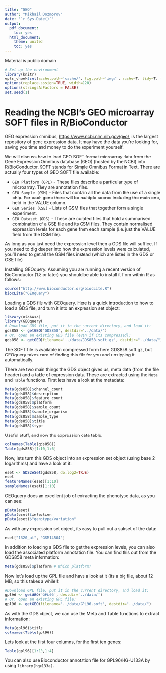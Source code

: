 ```yaml
---
title: "GEO"
author: "Mikhail Dozmorov"
date: '`r Sys.Date()`'
output:
  pdf_document:
    toc: yes
  html_document:
    theme: united
    toc: yes
---
```


Material is public domain

```r
# Set up the environment
library(knitr) 
opts_chunk$set(cache.path='cache/', fig.path='img/', cache=T, tidy=T, fig.keep='high', echo=T, dpi=100, out.width=700, warning = FALSE)
options(replace.assign=TRUE, width=220)
options(stringsAsFactors = FALSE)
set.seed(1)
```

# Reading the NCBI's GEO microarray SOFT files in R/BioConductor

GEO expression omnibus, [https://www.ncbi.nlm.nih.gov/geo/](https://www.ncbi.nlm.nih.gov/geo/), is the largest repository of gene expression data. It may have the data you're looking for, saving you time and money to do the experiment yourself. 

We will discuss how to load GEO SOFT format microarray data from the Gene Expression Omnibus database (GEO) (hosted by the NCBI) into R/BioConductor. SOFT stands for Simple Omnibus Format in Text. There are actually four types of GEO SOFT file available:

- `GEO Platform (GPL)` - These files describe a particular type of microarray. They are annotation files.
- `GEO Sample (GSM)` - Files that contain all the data from the use of a single chip. For each gene there will be multiple scores including the main one, held in the VALUE column.
- `GEO Series (GSE)` - Lists of GSM files that together form a single experiment.
- `GEO Dataset (GDS)` - These are curated files that hold a summarised combination of a GSE file and its GSM files. They contain normalised expression levels for each gene from each sample (i.e. just the VALUE field from the GSM file).

As long as you just need the expression level then a GDS file will suffice. If you need to dig deeper into how the expression levels were calculated, you'll need to get all the GSM files instead (which are listed in the GDS or GSE file)

Installing GEOquery. Assuming you are running a recent version of BioConductor (1.8 or later) you should be able to install it from within R as follows:

```r
source("http://www.bioconductor.org/biocLite.R")
biocLite("GEOquery")
```

Loading a GDS file with GEOquery. Here is a quick introduction to how to load a GDS file, and turn it into an expression set object:

```r
library(Biobase)
library(GEOquery)
# Download GDS file, put it in the current directory, and load it:
gds858 <- getGEO('GDS858', destdir="../data/")
# Or, open an existing GDS file (even if its compressed):
gds858 <- getGEO(filename='../data/GDS858.soft.gz', destdir="../data/")
```

The SOFT file is available in compressed form here GDS858.soft.gz, but GEOquery takes care of finding this file for you and unzipping it automatically.

There are two main things the GDS object gives us, meta data (from the file header) and a table of expression data. These are extracted using the `Meta` and `Table` functions. First lets have a look at the metadata:

```r
Meta(gds858)$channel_count
Meta(gds858)$description
Meta(gds858)$feature_count
Meta(gds858)$platform
Meta(gds858)$sample_count
Meta(gds858)$sample_organism
Meta(gds858)$sample_type
Meta(gds858)$title
Meta(gds858)$type
```

Useful stuff, and now the expression data table:

```r
colnames(Table(gds858))
Table(gds858)[1:10,1:6]
```

Now, lets turn this GDS object into an expression set object (using base 2 logarithms) and have a look at it:

```r
eset <- GDS2eSet(gds858, do.log2=TRUE)
eset
featureNames(eset)[1:10]
sampleNames(eset)[1:10]
```

GEOquery does an excellent job of extracting the phenotype data, as you can see:

```r
pData(eset)
pData(eset)$infection
pData(eset)$"genotype/variation"
```

As with any expression set object, its easy to pull out a subset of the data:

```r
eset["1320_at", "GSM14504"]
```

In addition to loading a GDS file to get the expression levels, you can also load the associated platform annotation file. You can find this out from the GDS858 meta information:

```r
Meta(gds858)$platform # Which platform?
```

Now let's load up the GPL file and have a look at it (its a big file, about 12 MB, so this takes a while!):

```r
#Download GPL file, put it in the current directory, and load it:
gpl96 <- getGEO('GPL96', destdir="../data/")
# Or, open an existing GPL file:
gpl96 <- getGEO(filename='../data/GPL96.soft', destdir="../data/")
```

As with the GDS object, we can use the Meta and Table functions to extract information:

```r
Meta(gpl96)$title
colnames(Table(gpl96))
```

Lets look at the first four columns, for the first ten genes:

```r
Table(gpl96)[1:10,1:4]
```

You can also use Bioconductor annotation file for GPL96/HG-U133A by using `library(hgu133a)`.
